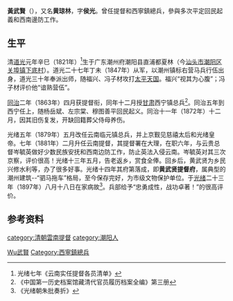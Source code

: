 {{refimprove|time=2017-08-11T02:28:50+00:00}}
'''黃武賢'''（{{bd|1821年||1897年||catIdx=Huang黃武賢}}），又名'''黄琼林'''，字'''侯光'''。曾任提督和西寧鎮總兵，參與多次平定回民起義和西南邊防工作。

== 生平 ==
清[[道光|道光]]元年辛巳（1821年）<ref group="参">光绪七年《云南实任提督各员清单》</ref>生于广东潮州府潮阳县直浦都夏林（今[[汕头市|汕头市]][[潮阳区|潮阳区]][[关埠镇|关埠镇]][[下底村|下底村]]）。道光二十七年丁未（1847年）从军，以潮州镇标右营马兵行伍出身，道光三十年奉派出师，随福兴、冯子材攻打[[太平天国|太平天国]]。福兴“视其为心腹”；冯子材评价他“谙熟营伍”。

[[同治|同治]]二年（1863年）四月获提督衔，同年十二月授[[甘肃|甘肃]]西宁镇总兵<ref group="参">《中国第一历史档案馆藏清代官员履历档案全编》第三册</ref>。同治五年到西宁任上，随杨岳斌、左宗棠、穆图善平回民起义。同治十一年（1872年）十二月，因其旧伤复发，开缺回籍葬父侍母养伤。

光绪五年（1879年）五月改任云南临元镇总兵，并上京觐见慈禧太后和光绪皇帝。七年（1881年）二月升任云南提督，其提督署在大理，在职六年，与云贵总督岑毓英做好少数民族安抚和西南边防工作，防止英法入侵云南。岑毓英对其三次京察，评价很高！光绪十三年五月，告老返乡，赏食全俸。回乡后，黄武贤为乡民兴修水利等，办了很多好事。光绪十四年其府第落成，即'''黄武贤提督府'''，属典型的潮州建筑--“驷马拖车”格局，至今保存完好，为市级文物保护单位。于[[光绪|光绪]]二十三年（1897年）八月十八日在家病故<ref group="参">《光绪朝朱批奏折》</ref>。兵部给予“忠勇成性，战功卓著！”的很高评价。

==参考资料==
<div class="references-small">
<references group="参"/>
</div>

{{清朝人物小作品}}
{{DEFAULTSORT:Huang黃武賢}}
[[category:清朝雲南提督|category:清朝雲南提督]]
[[category:潮阳人|category:潮阳人]]
[[Category:黃姓|Wu武賢]]
[[Category:西寧鎮總兵|Category:西寧鎮總兵]]